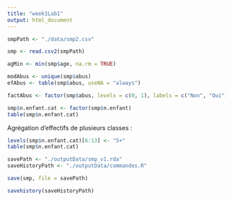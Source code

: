 ```yaml
---
title: "week1Lab1"
output: html_document
---
```




```r
smpPath <- "./data/smp2.csv"

smp <- read.csv2(smpPath)

agMin <- min(smp$age, na.rm = TRUE)

modAbus <- unique(smp$abus)
efAbus <- table(smp$abus, useNA = "always")

factAbus <- factor(smp$abus, levels = c(0, 1), labels = c("Non", "Oui"))
```


```r
smp$n.enfant.cat <- factor(smp$n.enfant)
table(smp$n.enfant.cat)
```

Agrégation d'effectifs de plusieurs classes :
```r
levels(smp$n.enfant.cat)[6:13] <- "5+"
table(smp$n.enfant.cat)
```

```r
savePath <- "./outputData/smp_v1.rda"
saveHistoryPath <- "./outputData/commandes.R"

save(smp, file = savePath)

savehistory(saveHistoryPath)
```

